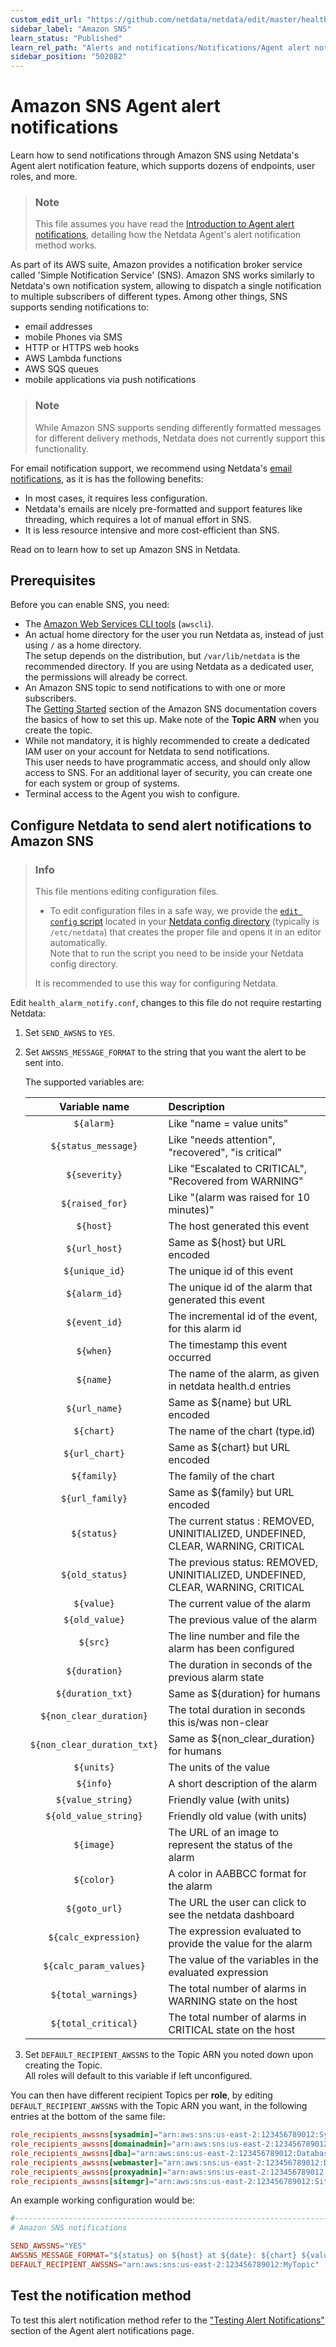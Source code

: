 ```yaml
---
custom_edit_url: "https://github.com/netdata/netdata/edit/master/health/notifications/awssns/README.md"
sidebar_label: "Amazon SNS"
learn_status: "Published"
learn_rel_path: "Alerts and notifications/Notifications/Agent alert notifications"
sidebar_position: "502082"
---
```

# Amazon SNS Agent alert notifications

Learn how to send notifications through Amazon SNS using Netdata's Agent alert notification feature, which supports dozens of endpoints, user roles, and more.

> ### Note
>
> This file assumes you have read the [Introduction to Agent alert notifications](/docs/alerts-and-notifications/notifications/agent-alert-notifications), detailing how the Netdata Agent's alert notification method works.

As part of its AWS suite, Amazon provides a notification broker service called 'Simple Notification Service' (SNS). Amazon SNS works similarly to Netdata's own notification system, allowing to dispatch a single notification to multiple subscribers of different types. Among other things, SNS supports sending notifications to:

- email addresses
- mobile Phones via SMS
- HTTP or HTTPS web hooks
- AWS Lambda functions
- AWS SQS queues
- mobile applications via push notifications

> ### Note
>
> While Amazon SNS supports sending differently formatted messages for different delivery methods, Netdata does not currently support this functionality.

For email notification support, we recommend using Netdata's [email notifications](/docs/alerts-and-notifications/notifications/agent-alert-notifications/email), as it is has the following benefits:

- In most cases, it requires less configuration.
- Netdata's emails are nicely pre-formatted and support features like threading, which requires a lot of manual effort in SNS.
- It is less resource intensive and more cost-efficient than SNS.

Read on to learn how to set up Amazon SNS in Netdata.

## Prerequisites

Before you can enable SNS, you need:

- The [Amazon Web Services CLI tools](https://docs.aws.amazon.com/cli/latest/userguide/getting-started-install.html) (`awscli`).
- An actual home directory for the user you run Netdata as, instead of just using `/` as a home directory.  
  The setup depends on the distribution, but `/var/lib/netdata` is the recommended directory. If you are using Netdata as a dedicated user, the permissions will already be correct.
- An Amazon SNS topic to send notifications to with one or more subscribers.  
  The [Getting Started](https://docs.aws.amazon.com/sns/latest/dg/sns-getting-started.html) section of the Amazon SNS documentation covers the basics of how to set this up. Make note of the **Topic ARN** when you create the topic.
- While not mandatory, it is highly recommended to create a dedicated IAM user on your account for Netdata to send notifications.  
  This user needs to have programmatic access, and should only allow access to SNS. For an additional layer of security, you can create one for each system or group of systems.
- Terminal access to the Agent you wish to configure.

## Configure Netdata to send alert notifications to Amazon SNS

> ### Info
>
> This file mentions editing configuration files.  
>
> - To edit configuration files in a safe way, we provide the [`edit config` script](/docs/getting-started/manage-and-configure/configuration#use-edit-config-to-edit-configuration-files) located in your [Netdata config directory](/docs/getting-started/manage-and-configure/configuration#the-netdata-config-directory) (typically is `/etc/netdata`) that creates the proper file and opens it in an editor automatically.  
> Note that to run the script you need to be inside your Netdata config directory.
>
> It is recommended to use this way for configuring Netdata.

Edit `health_alarm_notify.conf`, changes to this file do not require restarting Netdata:

1. Set `SEND_AWSNS` to `YES`.
2. Set `AWSSNS_MESSAGE_FORMAT` to the string that you want the alert to be sent into.

   The supported variables are:

   | Variable name               | Description                                                                      |
   |:---------------------------:|:---------------------------------------------------------------------------------|
   | `${alarm}`                  | Like "name = value units"                                                        |
   | `${status_message}`         | Like "needs attention", "recovered", "is critical"                               |
   | `${severity}`               | Like "Escalated to CRITICAL", "Recovered from WARNING"                           |
   | `${raised_for}`             | Like "(alarm was raised for 10 minutes)"                                         |
   | `${host}`                   | The host generated this event                                                    |
   | `${url_host}`               | Same as ${host} but URL encoded                                                  |
   | `${unique_id}`              | The unique id of this event                                                      |
   | `${alarm_id}`               | The unique id of the alarm that generated this event                             |
   | `${event_id}`               | The incremental id of the event, for this alarm id                               |
   | `${when}`                   | The timestamp this event occurred                                                |
   | `${name}`                   | The name of the alarm, as given in netdata health.d entries                      |
   | `${url_name}`               | Same as ${name} but URL encoded                                                  |
   | `${chart}`                  | The name of the chart (type.id)                                                  |
   | `${url_chart}`              | Same as ${chart} but URL encoded                                                 |
   | `${family}`                 | The family of the chart                                                          |
   | `${url_family}`             | Same as ${family} but URL encoded                                                |
   | `${status}`                 | The current status : REMOVED, UNINITIALIZED, UNDEFINED, CLEAR, WARNING, CRITICAL |
   | `${old_status}`             | The previous status: REMOVED, UNINITIALIZED, UNDEFINED, CLEAR, WARNING, CRITICAL |
   | `${value}`                  | The current value of the alarm                                                   |
   | `${old_value}`              | The previous value of the alarm                                                  |
   | `${src}`                    | The line number and file the alarm has been configured                           |
   | `${duration}`               | The duration in seconds of the previous alarm state                              |
   | `${duration_txt}`           | Same as ${duration} for humans                                                   |
   | `${non_clear_duration}`     | The total duration in seconds this is/was non-clear                              |
   | `${non_clear_duration_txt}` | Same as ${non_clear_duration} for humans                                         |
   | `${units}`                  | The units of the value                                                           |
   | `${info}`                   | A short description of the alarm                                                 |
   | `${value_string}`           | Friendly value (with units)                                                      |
   | `${old_value_string}`       | Friendly old value (with units)                                                  |
   | `${image}`                  | The URL of an image to represent the status of the alarm                         |
   | `${color}`                  | A color in  AABBCC format for the alarm                                          |
   | `${goto_url}`               | The URL the user can click to see the netdata dashboard                          |
   | `${calc_expression}`        | The expression evaluated to provide the value for the alarm                      |
   | `${calc_param_values}`      | The value of the variables in the evaluated expression                           |
   | `${total_warnings}`         | The total number of alarms in WARNING state on the host                          |
   | `${total_critical}`         | The total number of alarms in CRITICAL state on the host                         |

3. Set `DEFAULT_RECIPIENT_AWSSNS` to the Topic ARN you noted down upon creating the Topic.  
   All roles will default to this variable if left unconfigured.

You can then have different recipient Topics per **role**, by editing `DEFAULT_RECIPIENT_AWSSNS` with the Topic ARN you want, in the following entries at the bottom of the same file:

```conf
role_recipients_awssns[sysadmin]="arn:aws:sns:us-east-2:123456789012:Systems"
role_recipients_awssns[domainadmin]="arn:aws:sns:us-east-2:123456789012:Domains"
role_recipients_awssns[dba]="arn:aws:sns:us-east-2:123456789012:Databases"
role_recipients_awssns[webmaster]="arn:aws:sns:us-east-2:123456789012:Development"
role_recipients_awssns[proxyadmin]="arn:aws:sns:us-east-2:123456789012:Proxy"
role_recipients_awssns[sitemgr]="arn:aws:sns:us-east-2:123456789012:Sites"
```

An example working configuration would be:

```conf
#------------------------------------------------------------------------------
# Amazon SNS notifications

SEND_AWSSNS="YES"
AWSSNS_MESSAGE_FORMAT="${status} on ${host} at ${date}: ${chart} ${value_string}"
DEFAULT_RECIPIENT_AWSSNS="arn:aws:sns:us-east-2:123456789012:MyTopic"
```

## Test the notification method

To test this alert notification method refer to the ["Testing Alert Notifications"](/docs/alerts-and-notifications/notifications/agent-alert-notifications#testing-alert-notifications) section of the Agent alert notifications page.
